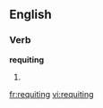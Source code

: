 
==English==

===Verb===
'''requiting'''

# {{present participle of|[[requite]]}}

[[fr:requiting]]
[[vi:requiting]]